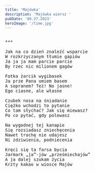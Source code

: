 ```yaml
---
title: 'Majówka'
description: 'Majówka wiersz '
pubDate: '09.27.2023'
heroImage: '/time.jpg'
---
```

<pre>

***

Jak na co dzień znaleźć wsparcie 
W rozkrzyczanym tłumie gapiów 
Ja ja ja mam parcie parcie
By rzec nic milionem gagów

Fotka żarcik wygibasek
Ja prze Pana umiem basem 
A sopranem? Też! No jasne!
Ego ciasne, ale własne

Czubek nosa na śniadanie
Ciężko wchodzi to pytanie
Co tam słychać? Jak się miewasz?
Po co pytać, gdy polewasz

Na wygodnej tej kanapie
Się rozsiadasz zniechęcenia
Nawet trochę nie udajesz 
Ni zdziwienia, podniecenia

Kręci się ta farsa bycia 
Jarmark „ja”-jów „prześmiechajów”
A ja dalej szukam życia 
Krzty kakao w wiosce Majów

</pre>
